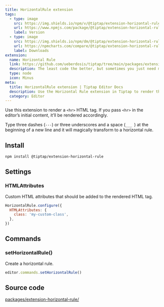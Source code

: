 ```yaml
---
title: HorizontalRule extension
tags:
  - type: image
    src: https://img.shields.io/npm/v/@tiptap/extension-horizontal-rule?label=version
    url: https://www.npmjs.com/package/@tiptap/extension-horizontal-rule
    label: Version
  - type: image
    src: https://img.shields.io/npm/dm/@tiptap/extension-horizontal-rule.svg
    url: https://npmcharts.com/compare/@tiptap/extension-horizontal-rule?minimal=true
    label: Downloads
extension:
  name: Horizontal Rule
  link: https://github.com/ueberdosis/tiptap/tree/main/packages/extension-horizontal-rule
  description: The least code the better, but sometimes you just need multiple lines.
  type: node
  icon: Minus
meta:
  title: HorizontalRule extension | Tiptap Editor Docs
  description: Use the Horizontal Rule extension in Tiptap to render the `<hr>` HTML tag for separating content. Learn more in our docs!
  category: Editor
---
```



Use this extension to render a `<hr>` HTML tag. If you pass `<hr>` in the editor’s initial content, it’ll be rendered accordingly.

Type three dashes (<code>---</code>) or three underscores and a space (<code>\_\_\_ </code>) at the beginning of a new line and it will magically transform to a horizontal rule.

<CodeDemo path="/Nodes/HorizontalRule" />

## Install

```bash
npm install @tiptap/extension-horizontal-rule
```

## Settings

### HTMLAttributes

Custom HTML attributes that should be added to the rendered HTML tag.

```js
HorizontalRule.configure({
  HTMLAttributes: {
    class: 'my-custom-class',
  },
})
```

## Commands

### setHorizontalRule()

Create a horizontal rule.

```js
editor.commands.setHorizontalRule()
```

## Source code

[packages/extension-horizontal-rule/](https://github.com/ueberdosis/tiptap/blob/main/packages/extension-horizontal-rule/)
